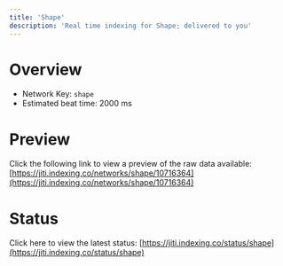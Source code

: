 ```yaml
---
title: 'Shape'
description: 'Real time indexing for Shape; delivered to you'
---
```


# Overview
- Network Key: `shape`
- Estimated beat time: 2000 ms

# Preview
Click the following link to view a preview of the raw data available: [https://jiti.indexing.co/networks/shape/10716364](https://jiti.indexing.co/networks/shape/10716364)

# Status
Click here to view the latest status: [https://jiti.indexing.co/status/shape](https://jiti.indexing.co/status/shape)
